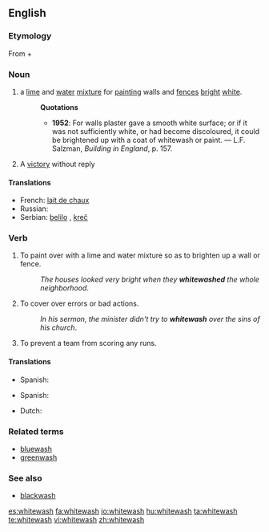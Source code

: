 ==English==

===Etymology===
From {{term|white||lang=en}} + {{term|wash||lang=en}}

===Noun===
{{en-noun|es}}

# a [[lime]] and [[water]] [[mixture]] for [[painting]] walls and [[fence]]s [[bright]] [[white]].
#: '''Quotations'''
#:* '''1952''': For walls plaster gave a smooth white surface; or if it was not sufficiently white, or had become discoloured, it could be brightened up with a coat of whitewash or paint. &mdash; L.F. Salzman, ''Building in England'', p. 157.
# A [[victory]] without reply

====Translations====
* French: [[lait de chaux]]
* Russian: {{t+|ru|белила|n|p|tr=belíla|sc=Cyrl}}
* Serbian: [[belilo]] {{n}}, [[kreč]] {{m}}

===Verb===
{{en-verb|whitewash|es}}

# To paint over with a lime and water mixture so as to brighten up a wall or fence.
#: ''The houses looked very bright when they '''whitewashed''' the whole neighborhood''.
# {{idiom}} To cover over errors or bad actions.
#: ''In his sermon, the minister didn't try to '''whitewash''' over the sins of his church''.
# {{baseball|slang|dated|late|19th century|archaic}} To prevent a team from scoring any runs.

====Translations====
{{trans-top|paint}}
* Spanish: {{t-|es|blanquear}}
{{trans-mid}}
{{trans-bottom}}
{{trans-top|cover errors}}
* Spanish: {{t-|es|encubrir}}
{{trans-mid}}
{{trans-bottom}}

{{checktrans-top}}
* Dutch: {{t+|nl|witten}}
{{checktrans-mid}}
{{checktrans-bottom}}

===Related terms===
*[[bluewash]]
*[[greenwash]]

===See also===
{{wikipedia}}
* [[blackwash]]

[[es:whitewash]]
[[fa:whitewash]]
[[io:whitewash]]
[[hu:whitewash]]
[[ta:whitewash]]
[[te:whitewash]]
[[vi:whitewash]]
[[zh:whitewash]]